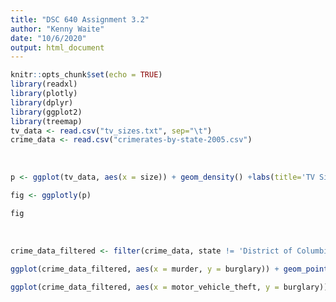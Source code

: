 ```yaml
---
title: "DSC 640 Assignment 3.2"
author: "Kenny Waite"
date: "10/6/2020"
output: html_document
---
```


```r
knitr::opts_chunk$set(echo = TRUE)
library(readxl)
library(plotly)
library(dplyr)
library(ggplot2)
library(treemap)
tv_data <- read.csv("tv_sizes.txt", sep="\t")
crime_data <- read.csv("crimerates-by-state-2005.csv")
```
<br>

```r
p <- ggplot(tv_data, aes(x = size)) + geom_density() +labs(title='TV Size Density Plot', x ="TV Size", y = "Density")

fig <- ggplotly(p)

fig
```
<br>

```r

crime_data_filtered <- filter(crime_data, state != 'District of Columbia')

ggplot(crime_data_filtered, aes(x = murder, y = burglary)) + geom_point() +labs(title='Relationship Between Murder and Burglaries', x ="Murder Rate", y = "Burglary Rate")
```

```r

ggplot(crime_data_filtered, aes(x = motor_vehicle_theft, y = burglary)) + geom_point(aes(size = murder)) +labs(title='Relationship Between Motore Vehicle Theft and\n Burglaries with Size Represented by Murder Rate', x ="Motor Vehicle Theft Rate", y = "Burglary Rate")

```
